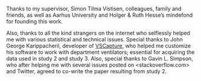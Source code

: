 Thanks to my supervisor, Simon Tilma Vistisen, colleagues, family and friends, as well as Aarhus University and Holger & Ruth Hesse's mindefond for founding this work. 

Also, thanks to all the kind strangers on the internet who selflessly helped me with various statistical and technical issues. Special thanks to John George Karippacheril, developer of [VSCapture](https://www.ncbi.nlm.nih.gov/pmc/articles/PMC3788264/), who helped me customize his software to work with department ventilators; essential for acquiring the data used in study 2 and study 3. Also, special thanks to Gavin L. Simpson, who after helping me with several issues posted on <stackoverflow.com> and Twitter, agreed to co-write the paper resulting from study 2.

\begin{flushright}
Johannes Enevoldsen \\
Aarhus University \\
Fall, 2022
\end{flushright}
